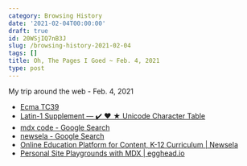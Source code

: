 ```yaml
---
category: Browsing History
date: '2021-02-04T00:00:00'
draft: true
id: 20WSjIQ7nB3J
slug: /browsing-history-2021-02-04
tags: []
title: Oh, The Pages I Goed ~ Feb. 4, 2021
type: post
---
```


My trip around the web - Feb. 4, 2021

- [Ecma TC39](https://github.com/tc39)
- [Latin-1 Supplement — ✔️ ❤️ ★ Unicode Character Table](https://unicode-table.com/en/#00F7)
- [mdx code - Google Search](https://www.google.com/search?newwindow=1&client=safari&rls=en&ei=pMscYPKdJsLl5gKJraKQAw&q=mdx+code&oq=mdx+code&gs_lcp=CgZwc3ktYWIQAzICCAAyAggAMgIIADICCAAyAggAMgYIABAWEB4yBggAEBYQHjIGCAAQFhAeMgYIABAWEB4yBggAEBYQHjoKCC4QsAMQQxCTAjoHCAAQsAMQQzoHCC4QsAMQQzoICC4QsQMQkwI6CAgAELEDEIMBOgQILhBDOgQIABBDOgUILhCxAzoICC4QkQIQkwJQvC1YqDJg5DRoAXACeACAAYMCiAGsB5IBBTEuMy4ymAEAoAEBqgEHZ3dzLXdpesgBCsABAQ&sclient=psy-ab&ved=0ahUKEwjy_-KS9tHuAhXCslkKHYmWCDIQ4dUDCAw&uact=5)
- [newsela - Google Search](https://www.google.com/search?client=safari&rls=en&q=newsela&ie=UTF-8&oe=UTF-8)
- [Online Education Platform for Content, K-12 Curriculum | Newsela](https://newsela.com/)
- [Personal Site Playgrounds with MDX | egghead.io](https://egghead.io/lessons/mdx-personal-site-playgrounds-with-mdx)